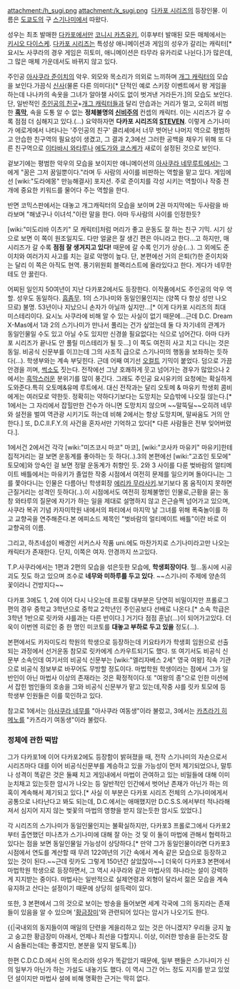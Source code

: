 attachment:/h_sugi.png attachment:/k_sugi.png ﻿
[[다카포 시리즈]]의 등장인물. 이름은 [[도쿄]]도의 구 [[스기나미]]에서 따왔다.

성우는 최초 발매한 [[다카포(게임)|다카포]]에서만 [[코니시 카츠유키]], 이후부터 발매된 모든 매체에서는 [[키시오 다이스케]]. [[다카포 시리즈]]는 특성상 애니메이션과 게임의 성우가 갈리는 캐릭터[* 요시노 사쿠라의 경우 게임은 히토미, 애니메이션은 타무라 유카리로 나뉜다.]가 많은데, 그 많은 매체 가운데서도 바뀌지 않고 있다.

주인공 [[아사쿠라 준이치]]의 악우. 외모와 목소리가 의외로 느끼하며 [[개그 캐릭터]]의 모습을 보인다.가끔식 [[신사]](물론 다른 의미다)[* 단적인 예로 스키장 이벤트에서 왕 게임을 하는데 나나카의 속옷을 그녀가 알아챌 사이도 없이 벗겨낸 거라든가.]의 모습도 보인다.
단, 일반적인 [[주인공의 친구]]+[[개그 캐릭터]]들과 달리 안습과는 거리가 멀고, 오히려 비범한 '''[[흑막]]''', 속을 도통 알 수 없는 '''정체불명의 [[신비주의]]''' 컨셉의 캐릭터. 이는 시리즈가 갈 수록 점점 더 심해지고 있다.(…) 요약하자면 '''다카포 시리즈의 [[STEVEN]]'''.
이렇게 스기나미가 에로게에서 나타나는 '주인공의 친구' 클리셰에서 너무 벗어난 나머지 역으로 평범하고 안습한 친구역의 필요성이 생겼고, 그 결과 2,3에선 그러한 공백을 채우기 위해 또 다른 친구역으로 [[이타바시 와타루]]나 [[에도가와 쿄스케]]가 새로이 설정된 것으로 보인다.

겉보기에는 평범한 악우의 모습을 보이지만 애니메이션의 [[아사쿠라 네무]]루트에서는 그에게 "꿈은 그저 꿈일뿐이다."라며 두 사람의 사이를 비판하는 역할을 맡고 있다. 게임에선 [wiki:"도라에몽" 만능해결사] 포지션. 주로 준이치를 각성 시키는 역할이나 작중 전개에 중요한 키워드를 물어다 주는 역할을 한다.

반면 코믹스판에서는 대놓고 개그캐릭터의 모습을 보이며 2권 마지막에는 두사람을 바라보며 "해냈구나 이녀석."이란 말을 한다. 아마 두사람의 사이를 인정한듯?

[wiki:"미도리바 이츠키" 모 캐릭터]처럼 머리가 좋고 운동도 잘 하는 친구 기믹. 시기 상으로 보면 이 쪽이 원조일지도. 다만 얼굴은 잘 생긴 편은 아니라고 한다...고 하지만, 매 시리즈가 갈 수록 '''점점 잘 생겨지고 있다!''' 때문에 갈 수록 인기가 상승(...).
그 외에도 준이치와 여러가지 사고를 치는 걸로 악명이 높다. 단, 본편에선 거의 은퇴(?)한 준이치와는 달리 이 쪽은 아직도 현역. 풍기위원회 블랙리스트에 올라있다고 한다. 게다가 네무한테도 안 꿇린다.

어찌된 일인지 50여년이 지난 다카포2에서도 등장한다. 이작품에서도 주인공의 악우 역할. 성우도 동일하다. [[흠좀무]]. 1의 스기나미와 동일인물인지는 (양쪽 다 항상 성만 나오므로) 불명. 53년이나 지났으니 손자가 아닐까 싶지만…[* 이게 다카포 시리즈의 최대 미스테리이다. 요시노 사쿠라에 비해 알 수 있는 사실이 없기 때문에…근데 D.C. Dream X-Mas에서 1과 2의 스기나미가 만나서 풀리는 건가 싶었는데 둘 다 자기네의 관계가 동일인물일 수도 있고 아닐 수도 있지만 신경쓸 필요없다는 식으로 넘어간다. 아마 다카포 시리즈가 끝나도 안 풀릴 미스테리가 될 듯…] 이 쪽도 여전히 사고 치고 다니는 것은 동일. 비공식 신문부를 이끄는데 그의 사조직 급으로 스기나미의 행동을 보좌하는 듯하다(…). 학생부와는 계속 부딪힌다. 근데 어째 여기선 [[오컬트]] 기믹이 붙었다. 덤으로 가끔 안경을 끼며, [[썩소]]도 짓는다. 전작에선 그냥 호쾌하게 웃고 넘어가는 경우가 많았으나 2에서는 [[흑막]]스러운 분위기를 많이 풍긴다. 그래도 주인공 요시유키의 요청에는 확실하게 도와준다.특히 오토메&유메 루트에서. 대신 전작과는 달리 오토메 & 마유키 학생회 콤비에게는 여러모로 약한듯. 정확히는 약하다기보다는 도망치는 모습밖에 나오질 않는다.[* 1에서는 그 자리에서 잡힐만한 건수가 아니면 도망치지 않으며 ~~말뚝딜~~오히려 네무와 설전을 벌여 역관광 시키기도 하는데 비해 2에서는 항상 도망치며, 말싸움도 거의 안 한다.] 또, D.C.II.F.Y.의 사건을 혼자서만 기억하고 있다[* 다른 사람들은 전부 잊어버렸다.]. 

1에서건 2에서건 각각 [wiki:"미즈코시 마코" 마코], [wiki:"코사카 마유키" 마유키]한테 집적거리는 걸 보면 운동계를 좋아하는 듯 하다(..).3의 본편에선 [wiki:"고죠인 토모에" 토모에]와 앙숙인 걸 보면 정말 운동계가 취향인 듯.
2와 3 사이를 다룬 벚바람의 얼티메이트 배틀에서는 마유키가 졸업한 작중 시점에서 여전히 문제를 일으키며 돌아다니는 그를 쫓아다니는 인물은 다름아닌 학생회장 [[에리카 무라사키]].보기보다 몸 움직이지 못하면 근질거리는 성격인 듯하다(‥).이 시점에서도 여전히 정체불명인 인물로,근황을 묻는 동창 와타루의 질문에 자기가 하는 일을 제대로 설명하지 않고 은근슬쩍 넘어가고 있으며,사쿠라 복귀 기념 카자미학원 내에서의 파티에서 마지막 날 그녀를 위해 폭죽놀이를 하고 교향곡을 연주해준다.본 에피소드 제목인 "벚바람의 얼티메이트 배틀"이란 바로 이 교향곡의 이름.


그리고, 하츠네섬이 배경인 서커스사 작품 uni.에도 마찬가지로 스기나미라고만 나오는 캐릭터가 존재한다. 단지, 이쪽은 여자. 안경까지 쓰고있다.

T.P.사쿠라에서는 1편과 2편의 모습을 섞은듯한 모습에, '''학생회장이다'''. 헐…동시에 시공괴도 짓도 하고 있으며 조수로 '''네무와 미하루를 두고 있다'''. ~~스기나미 주제에 양손의 꽃이라니 건방지다~~

다카포 3에도 1, 2에 이어 다시 나오는데 프로필 대부분은 당연히 비밀이지만 프롤로그편의 경우 중학교 3학년으로 중학교 2학년인 주인공보다 선배로 나온다.[* 소속 학급은 3학년 1반으로 릿카와 샤를과는 다른 반이다.] 거기다 점점 훈남(…)이 되어가고있다. 더욱이 이번엔 히로인 중 한 명인 미코토를 '''대놓고 부하로 두고 있을''' 정도(…).

본편에서도 카자미도리 학원의 학생으로 등장하는데 키요타카가 학생회 임원으로 선출되는 과정에서 선거운동 참모로 릿카에게 스카우트되기도 했다. 또 여기서도 비공식 신문부 소속인데 여기서의 비공식 신문부는 [wiki:"엘리자베스 2세" 영국 여왕] 직속 기관으로 비공식 정보부로 바꾸어도 무방할 정도이다. 마법학원 학생이라는 점에서 그가 일반인이 아닌 마법사 이상의 존재라는 것은 확정적이다.또 "여왕의 종"으로 인한 미션에서 잡힌 범인들의 호송을 그와 비공식 신문부가 맡고 있는데,작중 샤를 릿카 토모에 등 학생부 인원들은 이를 묵인하고 있다.

참고로 1에서는 [[아사쿠라 네무]]를 "아사쿠라 여동생"이라 불렀고, 3에서는 [[카츠라기 히메노]]를 "카츠라기 여동생"이라 불렀다.

=== 정체에 관한 떡밥 ===
그가 다카포1에 이어 다카포2에도 등장함이 밝혀졌을 때, 전작 스기나미의 자손으로서 시리즈마다 대를 이어 비공식신문부를 계승하고 있을 가능성이 먼저 제기되었으나, 말투나 성격이 똑같은 것은 둘째 치고 게임내에서 마법이 관여하고 있는 비밀들에 대해 이미 눈치채고 있는듯한 암시가 나오는 등 일반적인 인간에서 벗어난 존재가 아닌가 하는 의혹이 계속해서 제기되고 있다.[* 사실 이 부분은 다카포 시리즈 전체의 스기나미에게서 공통으로 나타난다고 봐도 되는데, D.C.에서는 애매했지만 D.C.S.S.에서부터 적나라해져서 심지어 지지 않는 벚꽃의 마법의 영향을 받지 않는듯한 암시도 있었다.]

각 시리즈의 스기나미가 동일인물인지는 불확실하지만, 다카포3 프롤로그에서 다카포2부터 출연했던 미나츠가 스기나미에 대해 잘 아는 것 및 이 둘이 마법에 관해서 협력하고 있다는 점을 보면 동일인물일 가능성이 상당하다.[* 만약 그가 동일인물이라면 다카포3 시점에서 연도를 계산할 때 무려 122여년의 기간 속에서 계속 같은 모습으로 등장하고 있는 것이 된다.~~근데 릿카도 그렇게 150년간 살았잖아~~] 더욱이 다카포3 본편에서 마법학원 학생으로 등장하면서, 그 역시 사쿠라와 같은 마법사의 하나라는 설이 강력하게 지지받는 중이다. 마법사는 일반적으로 실제연령과 외형이 달라서 젊은 모습을 계속 유지하고 산다는 설정이기 때문에 상당히 설득력이 있다. 

또한, 3 본편에서 그의 것으로 보이는 방송을 들어보면 세계 각국에 그의 동지라는 존재들이 있음을 알 수 있으며 '[[황금장미]]'와 관련되어 있다는 암시가 나오기도 한다.

{{|국내외의 동지들이여 매일의 단련을 게을리하고 있는 것은 아니겠지?
우리들 긍지 높고 숭고한 황금장미 아래서, 언제나 최선을 다할지니.
이상, 이러한 방송을 듣는것도 잠시 숨돌리는데는 좋겠지만, 본분을 잊지 말도록.|}}

한편 C.D.C.D.에서 신의 목소리와 성우가 똑같았기 때문에, 일부 팬들은 스기나미가 신의 일부가 아닌가 하는 가설도 내놓기도 했다. 이 역시 그간 어느 정도 지지를 받고 있었던 설이지만 마법사 설에 비해 명확한 근거는 딱히 없다.
